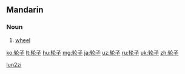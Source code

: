 {{Hani-forms|[[轮]][[子]]|[[輪子]]}}
==Mandarin==

===Noun===
{{cmn-noun|s|pin=lúnzi|pint=lun2zi|tra=輪子|sim=轮子|rs=车04}}

# {{context|Intermediate Mandarin|lang=cmn|sc=Hans|sort=lun2zi}} [[wheel]]

[[Category:cmn:Simple machines in simplified script|lun2zi]]

[[ko:轮子]]
[[lt:轮子]]
[[hu:轮子]]
[[mg:轮子]]
[[ja:轮子]]
[[uz:轮子]]
[[ru:轮子]]
[[uk:轮子]]
[[zh:轮子]]